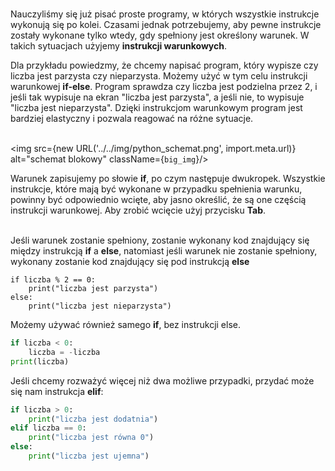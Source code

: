 <br/>

Nauczyliśmy się już pisać proste programy, w których wszystkie instrukcje wykonują się po kolei. Czasami jednak potrzebujemy, aby pewne instrukcje zostały wykonane tylko wtedy, gdy spełniony jest określony warunek. W takich sytuacjach użyjemy **instrukcji warunkowych**.
<br/>

Dla przykładu powiedzmy, że chcemy napisać program, który wypisze czy liczba jest parzysta czy nieparzysta. Możemy użyć w tym celu instrukcji warunkowej **if-else**. Program sprawdza czy liczba jest podzielna przez 2, i jeśli tak wypisuje na ekran "liczba jest parzysta", a jeśli nie, to wypisuje "liczba jest nieparzysta". Dzięki instrukcjom warunkowym program jest bardziej elastyczny i pozwala reagować na różne sytuacje. <br/><br/>

<img src={new URL('../../img/python_schemat.png', import.meta.url)} alt="schemat blokowy" className={`big_img`}/>

Warunek zapisujemy po słowie **if**, po czym następuje dwukropek. Wszystkie instrukcje, które mają być wykonane w przypadku spełnienia warunku, powinny być odpowiednio wcięte, aby jasno określić, że są one częścią instrukcji warunkowej. Aby zrobić wcięcie użyj przycisku **Tab**. <br/><br/>

Jeśli warunek zostanie spełniony, zostanie wykonany kod znajdujący się między instrukcją **if** a **else**, natomiast jeśli warunek nie zostanie spełniony, wykonany zostanie kod znajdujący się pod instrukcją **else**

```
if liczba % 2 == 0:
    print("liczba jest parzysta")
else:
    print("liczba jest nieparzysta")
```


Możemy używać również samego **if**, bez instrukcji else.

```python
if liczba < 0:
    liczba = -liczba
print(liczba)
```

Jeśli chcemy rozważyć więcej niż dwa możliwe przypadki, przydać może się nam instrukcja **elif**:

```python
if liczba > 0:
    print("liczba jest dodatnia")
elif liczba == 0:
    print("liczba jest równa 0")
else:
    print("liczba jest ujemna")
```